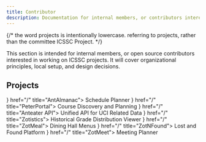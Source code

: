 ```yaml
---
title: Contributor
description: Documentation for internal members, or contributors interested in working on ICSSC projects.
---
```


{/* the word projects is intentionally lowercase. referring to projects, rather than the committee ICSSC Project. */}

This section is intended for internal members, or open source contributors interested in working on ICSSC projects. It will cover organizational principles, local setup, and design decisions.

## Projects


<Cards>
  <Card icon={<AntAlmanac />} href="/" title="AntAlmanac">
    Schedule Planner
  </Card>
  <Card icon={<PeterPortal />} href="/" title="PeterPortal">
    Course Discovery and Planning
  </Card>
  <Card icon={<Workflow />} href="/" title="Anteater API">
    Unified API for UCI Related Data
  </Card>
  <Card icon={<Zotistics />} href="/" title="Zotistics">
    Historical Grade Distribution Viewer
  </Card>
  <Card icon={<UtensilsCrossed />} href="/" title="ZotMeal">
    Dining Hall Menus
  </Card>
  <Card icon={<Bird />} href="/" title="ZotNFound">
    Lost and Found Platform
  </Card>
  <Card icon={<CalendarRange />} href="/" title="ZotMeet">
    Meeting Planner
  </Card>
</Cards>
